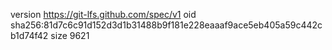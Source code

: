 version https://git-lfs.github.com/spec/v1
oid sha256:81d7c6c91d152d3d1b31488b9f181e228eaaaf9ace5eb405a59c442cb1d74f42
size 9621
